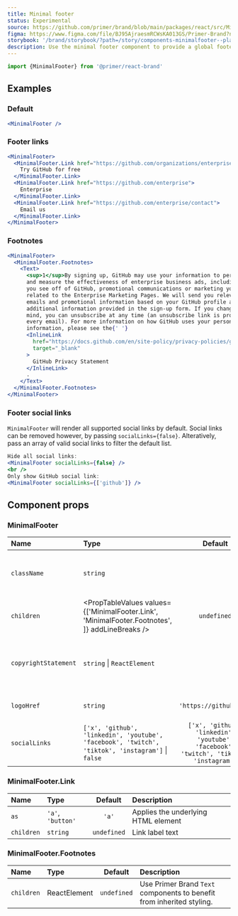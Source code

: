 ```yaml
---
title: Minimal footer
status: Experimental
source: https://github.com/primer/brand/blob/main/packages/react/src/MinimalFooter/MinimalFooter.tsx
figma: https://www.figma.com/file/BJ95AjraesmRCWsKA013GS/Primer-Brand?node-id=4686%3A30927&t=QKh20cPDVIFtBCHj-0
storybook: '/brand/storybook/?path=/story/components-minimalfooter--playground'
description: Use the minimal footer component to provide a global footer featuring legal links, GitHub logomarks and footnotes.
---
```



```js
import {MinimalFooter} from '@primer/react-brand'
```

## Examples

### Default

```jsx live
<MinimalFooter />
```

### Footer links

```jsx live
<MinimalFooter>
  <MinimalFooter.Link href="https://github.com/organizations/enterprise_plan">
    Try GitHub for free
  </MinimalFooter.Link>
  <MinimalFooter.Link href="https://github.com/enterprise">
    Enterprise
  </MinimalFooter.Link>
  <MinimalFooter.Link href="https://github.com/enterprise/contact">
    Email us
  </MinimalFooter.Link>
</MinimalFooter>
```

### Footnotes

```jsx live
<MinimalFooter>
  <MinimalFooter.Footnotes>
    <Text>
      <sup>1</sup>By signing up, GitHub may use your information to personalize
      and measure the effectiveness of enterprise business ads, including those
      you see off of GitHub, promotional communications or marketing you receive
      related to the Enterprise Marketing Pages. We will send you relevant
      emails and promotional information based on your GitHub profile and any
      additional information provided in the sign-up form. If you change your
      mind, you can unsubscribe at any time (an unsubscribe link is provided in
      every email). For more information on how GitHub uses your personal
      information, please see the{' '}
      <InlineLink
        href="https://docs.github.com/en/site-policy/privacy-policies/github-privacy-statement"
        target="_blank"
      >
        GitHub Privacy Statement
      </InlineLink>
      .
    </Text>
  </MinimalFooter.Footnotes>
</MinimalFooter>
```

### Footer social links

`MinimalFooter` will render all supported social links by default. Social links can be removed however, by passing `socialLinks={false}`. Alteratively, pass an array of valid social links to filter the default list.

```jsx live
Hide all social links:
<MinimalFooter socialLinks={false} />
<br />
Only show GitHub social link:
<MinimalFooter socialLinks={['github']} />
```

## Component props

### MinimalFooter

| Name                 | Type                                                                                             |                                        Default                                        | Description                                            |
| :------------------- | :----------------------------------------------------------------------------------------------- | :-----------------------------------------------------------------------------------: | :----------------------------------------------------- |
| `className`          | `string`                                                                                         |                                                                                       | Sets a custom class on the root element                |
| `children`           | <PropTableValues values={['MinimalFooter.Link', 'MinimalFooter.Footnotes', ]} addLineBreaks />   |                                      `undefined`                                      | Valid child components                                 |
| `copyrightStatement` | `string` \| `ReactElement`                                                                       |                                                                                       | The copyright statement to be displayed in the footer. |
| `logoHref`           | `string`                                                                                         |                                `'https://github.com'`                                 | The href for the GitHub logo.                          |
| `socialLinks`        | `['x', 'github', 'linkedin', 'youtube', 'facebook', 'twitch', 'tiktok', 'instagram']` \| `false` | `['x', 'github', 'linkedin', 'youtube', 'facebook', 'twitch', 'tiktok', 'instagram']` | Array of valid strings or `false` to hide all links    |

### MinimalFooter.Link

| Name       | Type              |   Default   | Description                         |
| :--------- | :---------------- | :---------: | :---------------------------------- |
| `as`       | `'a'`, `'button'` |    `'a'`    | Applies the underlying HTML element |
| `children` | `string`          | `undefined` | Link label text                     |

### MinimalFooter.Footnotes

| Name       | Type         |   Default   | Description                                                           |
| :--------- | :----------- | :---------: | :-------------------------------------------------------------------- |
| `children` | ReactElement | `undefined` | Use Primer Brand `Text` components to benefit from inherited styling. |

